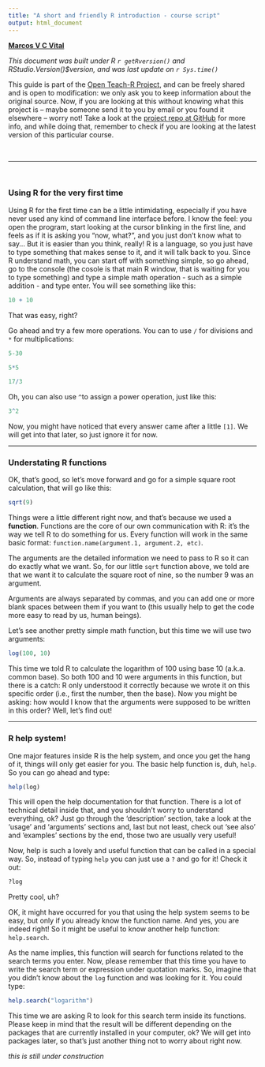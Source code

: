 ---
title: "A short and friendly R introduction - course script"
output: html_document
---

**[Marcos V C Vital](https://marcosvital.github.io)**

*This document was built under R `r getRversion()` and RStudio.Version()$version, and was last update on `r Sys.time()`* 

This guide is part of the [Open Teach-R Project](https://github.com/marcosvital/teach-R-project), and can be freely shared and is open to modification: we only ask you to keep information about the original source. Now, if you are looking at this without knowing what this project is – maybe someone send it to you by email or you found it elsewhere  – worry not! Take a look at the [project repo at GitHub](https://github.com/marcosvital/teach-R-project) for more info, and while doing that, remember to check if you are looking at the latest version of this particular course.

\ 

***

\ 

### Using R for the very first time

Using R for the first time can be a little intimidating, especially if you have never used any kind of command line interface before. I know the feel: you open the program, start looking at the cursor blinking in the first line, and feels as if it is asking you “now, what?”, and you just don’t know what to say… But it is easier than you think, really! R is a language, so you just have to type something that makes sense to it, and it will talk back to you. Since R understand math, you can start off with something simple, so go ahead, go to the console (the cosole is that main R window, that is waiting for you to type something) and type a simple math operation - such as a simple addition - and type enter. You will see something like this:

```{r}
10 + 10
```

That was easy, right?

Go ahead and try a few more operations. You can to use `/` for divisions and `*` for multiplications:

```{r}
5-30

5*5

17/3
```

Oh, you can also use `^`to assign a power operation, just like this:

```{r}
3^2
```

Now, you might have noticed that every answer came after a little `[1]`. We will get into that later, so just ignore it for now.

***

### Understating R functions

OK, that's good, so let's move forward and go for a simple square root calculation, that will go like this:

```{r}
sqrt(9)
```

Things were a little different right now, and that's because we used a **function**. Functions are the core of our own communication with R: it's the way we tell R to do something for us. Every function will work in the same basic format: `function.name(argument.1, argument.2, etc)`.

The arguments are the detailed information we need to pass to R so it can do exactly what we want. So, for our little `sqrt` function above, we told are that we want it to calculate the square root of nine, so the number 9 was an argument.

Arguments are always separated by commas, and you can add one or more blank spaces between them if you want to (this usually help to get the code more easy to read by us, human beings).

Let's see another pretty simple math function, but this time we will use two arguments:

```{r}
log(100, 10)
```

This time we told R to calculate the logarithm of 100 using base 10 (a.k.a. common base). So both 100 and 10 were arguments in this function, but there is a catch: R only understood it correctly because we wrote it on this specific order (i.e., first the number, then the base). Now you might be asking: how would I know that the arguments were supposed to be written in this order? Well, let's find out!

***

### R help system!

One major features inside R is the help system, and once you get the hang of it, things will only get easier for you. The basic help function is, duh, `help`. So you can go ahead and type:

```{r}
help(log)
```

This will open the help documentation for that function. There is a lot of technical detail inside that, and you shouldn’t worry to understand everything, ok? Just go through  the 'description' section, take a look at the 'usage' and 'arguments' sections and, last but not least, check out 'see also' and 'examples' sections by the end, those two are usually very useful!

Now, help is such a lovely and useful function that can be called in a special way. So, instead of typing `help` you can just use a `?` and go for it! Check it out:

```{r}
?log
```

Pretty cool, uh?

OK, it might have occurred for you that using the help system seems to be easy, but only if you already know the function name. And yes, you are indeed right! So it might be useful to know another help function: `help.search`.

As the name implies, this function will search for functions related to the search terms you enter. Now, please remember that this time you have to write the search term or expression under quotation marks. So, imagine that you didn’t know about the `log` function and was looking for it. You could type:

```{r}
help.search("logarithm")
```

This time we are asking R to look for this search term inside its functions. Please keep in mind that the result will be different depending on the packages that are currently installed in your computer, ok? We will get into packages later, so that's just another thing not to worry about right now.

*this is still under construction*